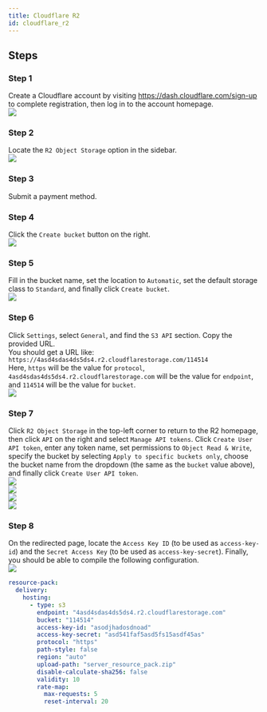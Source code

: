 ```yaml
---
title: Cloudflare R2
id: cloudflare_r2
---
```


## Steps

### Step 1
Create a Cloudflare account by visiting https://dash.cloudflare.com/sign-up to complete registration, then log in to the account homepage. \
![](/img/cloudflare_r2_1.png)

### Step 2
Locate the `R2 Object Storage` option in the sidebar. \
![](/img/cloudflare_r2_2.png)

### Step 3
Submit a payment method.

### Step 4
Click the `Create bucket` button on the right. \
![](/img/cloudflare_r2_4.png)

### Step 5
Fill in the bucket name, set the location to `Automatic`, set the default storage class to `Standard`, and finally click `Create bucket`. \
![](/img/cloudflare_r2_5.png)

### Step 6
Click `Settings`, select `General`, and find the `S3 API` section. Copy the provided URL. \
You should get a URL like: `https://4asd4sdas4ds5ds4.r2.cloudflarestorage.com/114514` \
Here, `https` will be the value for `protocol`, `4asd4sdas4ds5ds4.r2.cloudflarestorage.com` will be the value for `endpoint`, and `114514` will be the value for `bucket`. \
![](/img/cloudflare_r2_6.png)

### Step 7
Click `R2 Object Storage` in the top-left corner to return to the R2 homepage, then click `API` on the right and select `Manage API tokens`. Click `Create User API token`, enter any token name, set permissions to `Object Read & Write`, specify the bucket by selecting `Apply to specific buckets only`, choose the bucket name from the dropdown (the same as the `bucket` value above), and finally click `Create User API token`. \
![](/img/cloudflare_r2_7_1.png) \
![](/img/cloudflare_r2_7_2.png) \
![](/img/cloudflare_r2_7_3.png) \
![](/img/cloudflare_r2_7_4.png)

### Step 8
On the redirected page, locate the `Access Key ID` (to be used as `access-key-id`) and the `Secret Access Key` (to be used as `access-key-secret`). Finally, you should be able to compile the following configuration. \
![](/img/cloudflare_r2_8.png)

```yaml
resource-pack:
  delivery:
    hosting:
      - type: s3
        endpoint: "4asd4sdas4ds5ds4.r2.cloudflarestorage.com"
        bucket: "114514"
        access-key-id: "asodjhadosdnoad"
        access-key-secret: "asd541faf5asd5fs15asdf45as"
        protocol: "https"
        path-style: false
        region: "auto"
        upload-path: "server_resource_pack.zip"
        disable-calculate-sha256: false
        validity: 10
        rate-map:
          max-requests: 5
          reset-interval: 20
```
